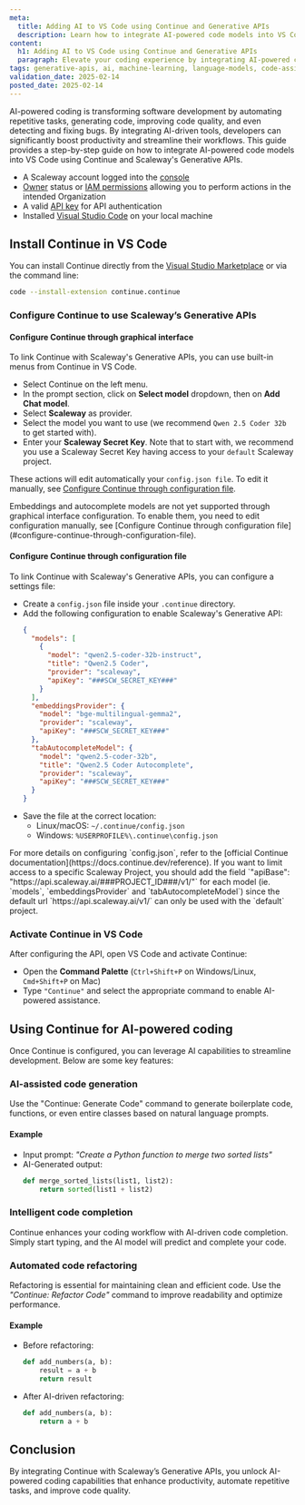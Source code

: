 ```yaml
---
meta:
  title: Adding AI to VS Code using Continue and Generative APIs
  description: Learn how to integrate AI-powered code models into VS Code with Continue and Scaleway's Generative APIs.
content:
  h1: Adding AI to VS Code using Continue and Generative APIs
  paragraph: Elevate your coding experience by integrating AI-powered code models into VS Code. With Continue and Scaleway's Generative APIs, you can leverage AI to understand, generate, and optimize code with ease.
tags: generative-apis, ai, machine-learning, language-models, code-assistance, vs-code, continue
validation_date: 2025-02-14
posted_date: 2025-02-14
---
```


AI-powered coding is transforming software development by automating repetitive tasks, generating code, improving code quality, and even detecting and fixing bugs. By integrating AI-driven tools, developers can significantly boost productivity and streamline their workflows. 
This guide provides a step-by-step guide on how to integrate AI-powered code models into VS Code using Continue and Scaleway's Generative APIs.

<Macro id="requirements" />

- A Scaleway account logged into the [console](https://console.scaleway.com)
- [Owner](/iam/concepts/#owner) status or [IAM permissions](/iam/concepts/#permission) allowing you to perform actions in the intended Organization
- A valid [API key](/iam/how-to/create-api-keys/) for API authentication
- Installed [Visual Studio Code](https://code.visualstudio.com/) on your local machine

## Install Continue in VS Code

You can install Continue directly from the [Visual Studio Marketplace](https://marketplace.visualstudio.com/items?itemName=Continue.continue) or via the command line:

```bash
code --install-extension continue.continue
```

### Configure Continue to use Scaleway’s Generative APIs

#### Configure Continue through graphical interface

To link Continue with Scaleway's Generative APIs, you can use built-in menus from Continue in VS Code.

- Select Continue on the left menu.
- In the prompt section, click on **Select model** dropdown, then on **Add Chat model**.
- Select **Scaleway** as provider.
- Select the model you want to use (we recommend `Qwen 2.5 Coder 32b` to get started with).
- Enter your **Scaleway Secret Key**. Note that to start with, we recommend you use a Scaleway Secret Key having access to your `default` Scaleway project.

These actions will edit automatically your `config.json file`. To edit it manually, see [Configure Continue through configuration file](#configure-continue-through-configuration-file).

<Message type="note">
  Embeddings and autocomplete models are not yet supported through graphical interface configuration. To enable them, you need to edit configuration manually, see [Configure Continue through configuration file](#configure-continue-through-configuration-file).
</Message>

#### Configure Continue through configuration file

To link Continue with Scaleway's Generative APIs, you can configure a settings file:

- Create a `config.json` file inside your `.continue` directory.
- Add the following configuration to enable Scaleway's Generative API:
    ```json
    {
      "models": [
        {
          "model": "qwen2.5-coder-32b-instruct",
          "title": "Qwen2.5 Coder",
          "provider": "scaleway",
          "apiKey": "###SCW_SECRET_KEY###"
        }
      ],
      "embeddingsProvider": {
        "model": "bge-multilingual-gemma2",
        "provider": "scaleway",
        "apiKey": "###SCW_SECRET_KEY###"
      },
      "tabAutocompleteModel": {
        "model": "qwen2.5-coder-32b",
        "title": "Qwen2.5 Coder Autocomplete",
        "provider": "scaleway",
        "apiKey": "###SCW_SECRET_KEY###"
      }
    }
    ```
- Save the file at the correct location:
  - Linux/macOS: `~/.continue/config.json`
  - Windows: `%USERPROFILE%\.continue\config.json`

<Message type="tip">
  For more details on configuring `config.json`, refer to the [official Continue documentation](https://docs.continue.dev/reference).
  If you want to limit access to a specific Scaleway Project, you should add the field `"apiBase": "https://api.scaleway.ai/###PROJECT_ID###/v1/"` for each model (ie. `models`, `embeddingsProvider` and `tabAutocompleteModel`) since the default url `https://api.scaleway.ai/v1/` can only be used with the `default` project.
</Message>

### Activate Continue in VS Code

After configuring the API, open VS Code and activate Continue:

- Open the **Command Palette** (`Ctrl+Shift+P` on Windows/Linux, `Cmd+Shift+P` on Mac)
- Type `"Continue"` and select the appropriate command to enable AI-powered assistance.

## Using Continue for AI-powered coding

Once Continue is configured, you can leverage AI capabilities to streamline development. Below are some key features:

### AI-assisted code generation

Use the "Continue: Generate Code" command to generate boilerplate code, functions, or even entire classes based on natural language prompts.

#### Example

- Input prompt: *"Create a Python function to merge two sorted lists"*
- AI-Generated output:
  ```python
  def merge_sorted_lists(list1, list2):
      return sorted(list1 + list2)
  ```

### Intelligent code completion

Continue enhances your coding workflow with AI-driven code completion. Simply start typing, and the AI model will predict and complete your code.

### Automated code refactoring

Refactoring is essential for maintaining clean and efficient code. Use the *"Continue: Refactor Code"* command to improve readability and optimize performance.

#### Example

- Before refactoring:
  ```python
  def add_numbers(a, b):
      result = a + b
      return result
  ```

- After AI-driven refactoring:
  ```python
  def add_numbers(a, b):
      return a + b
  ```

## Conclusion

By integrating Continue with Scaleway’s Generative APIs, you unlock AI-powered coding capabilities that enhance productivity, automate repetitive tasks, and improve code quality.
